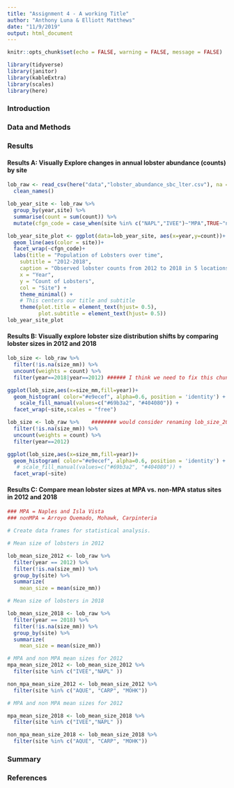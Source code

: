 ```yaml
---
title: "Assignment 4 - A working Title"
author: "Anthony Luna & Elliott Matthews"
date: "11/9/2019"
output: html_document
---
```


```r
knitr::opts_chunk$set(echo = FALSE, warning = FALSE, message = FALSE)
```
```r
library(tidyverse)
library(janitor)
library(kableExtra)
library(scales)
library(here)
```

### Introduction

### Data and Methods

### Results

#### Results A: Visually Explore changes in annual lobster abundance (counts) by site 

```r
lob_raw <- read_csv(here("data","lobster_abundance_sbc_lter.csv"), na = "-99999") %>% 
  clean_names()

lob_year_site <- lob_raw %>% 
  group_by(year,site) %>% 
  summarise(count = sum(count)) %>% 
  mutate(cfgn_code = case_when(site %in% c("NAPL","IVEE")~"MPA",TRUE~"non-MPA"))

lob_year_site_plot <- ggplot(data=lob_year_site, aes(x=year,y=count))+
  geom_line(aes(color = site))+
  facet_wrap(~cfgn_code)+
  labs(title = "Population of Lobsters over time",
    subtitle = "2012-2018",
    caption = "Observed lobster counts from 2012 to 2018 in 5 locations off the coast of Santa Barbara",
    x = "Year",
    y = "Count of Lobsters",
    col = "Site") + 
    theme_minimal() +  
    # This centers our title and subtitle  
    theme(plot.title = element_text(hjust= 0.5),
          plot.subtitle = element_text(hjust= 0.5))
lob_year_site_plot
```



#### Results B: Visually explore lobster size distribution shifts by comparing lobster sizes in 2012 and 2018

```r
lob_size <- lob_raw %>% 
  filter(!is.na(size_mm)) %>% 
  uncount(weights = count) %>% 
  filter(year==2018|year==2012) ###### I think we need to fix this chunk. I looked at the lob size table and it wasn't returning any values with 2018 only ones with 2012.  Also think it would be good to label this lob_size_2018 and the next lob_size_2012

ggplot(lob_size,aes(x=size_mm,fill=year))+
  geom_histogram( color="#e9ecef", alpha=0.6, position = 'identity') +
    scale_fill_manual(values=c("#69b3a2", "#404080")) +
  facet_wrap(~site,scales = "free")
```
```r
lob_size <- lob_raw %>%    ######## would consider renaming lob_size_2012
  filter(!is.na(size_mm)) %>% 
  uncount(weights = count) %>% 
  filter(year==2012) 

ggplot(lob_size,aes(x=size_mm,fill=year))+
  geom_histogram( color="#e9ecef", alpha=0.6, position = 'identity') +
   # scale_fill_manual(values=c("#69b3a2", "#404080")) +
  facet_wrap(~site)
```


#### Results C: Compare mean lobster sizes at MPA vs. non-MPA status sites in 2012 and 2018

```r
### MPA = Naples and Isla Vista
### nonMPA = Arroyo Quemado, Mohawk, Carpinteria

# Create data frames for statistical analysis.

# Mean size of lobsters in 2012

lob_mean_size_2012 <- lob_raw %>% 
  filter(year == 2012) %>%
  filter(!is.na(size_mm)) %>% 
  group_by(site) %>% 
  summarize(
    mean_size = mean(size_mm))

# Mean size of lobsters in 2018

lob_mean_size_2018 <- lob_raw %>% 
  filter(year == 2018) %>%
  filter(!is.na(size_mm)) %>% 
  group_by(site) %>% 
  summarize(
    mean_size = mean(size_mm))

# MPA and non MPA mean sizes for 2012
mpa_mean_size_2012 <- lob_mean_size_2012 %>% 
  filter(site %in% c("IVEE","NAPL" ))

non_mpa_mean_size_2012 <- lob_mean_size_2012 %>% 
  filter(site %in% c("AQUE", "CARP", "MOHK"))

# MPA and non MPA mean sizes for 2012

mpa_mean_size_2018 <- lob_mean_size_2018 %>% 
  filter(site %in% c("IVEE","NAPL" ))

non_mpa_mean_size_2018 <- lob_mean_size_2018 %>% 
  filter(site %in% c("AQUE", "CARP", "MOHK"))
```




### Summary

### References